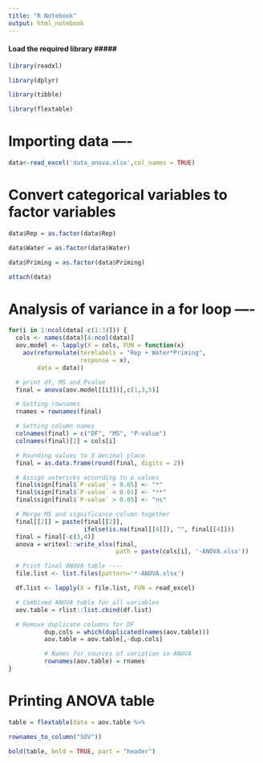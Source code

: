```yaml
---
title: "R Notebook"
output: html_notebook
---
```

#### Load the required library ####\#
```r
library(readxl)

library(dplyr)

library(tibble)

library(flextable)
```


# Importing data ----
```r
data<-read_excel('data_anova.xlsx',col_names = TRUE)
```

# Convert categorical variables to factor variables

```r
data$Rep = as.factor(data$Rep)

data$Water = as.factor(data$Water)

data$Priming = as.factor(data$Priming)
```

```r
attach(data)
```



# Analysis of variance in a for loop ----
```r
for(i in 1:ncol(data[-c(1:3)])) {
  cols <- names(data)[4:ncol(data)]
  aov.model <- lapply(X = cols, FUN = function(x)
    aov(reformulate(termlabels = "Rep + Water*Priming",
                    response = x),
        data = data))

  # print df, MS and Pvalue
  final = anova(aov.model[[i]])[,c(1,3,5)]

  # Getting rownames
  rnames = rownames(final)

  # Setting column names
  colnames(final) = c("DF", "MS", "P-value")
  colnames(final)[2] = cols[i]

  # Rounding values to 3 decimal place
  final = as.data.frame(round(final, digits = 2))

  # Assign astericks according to p values
  final$sign[final$`P-value` < 0.05] <- "*"
  final$sign[final$`P-value` < 0.01] <- "**"
  final$sign[final$`P-value` > 0.05] <- "ns"

  # Merge MS and significance column together
  final[[2]] = paste(final[[2]],
                     ifelse(is.na(final[[4]]), "", final[[4]]))
  final = final[-c(3,4)]
  anova = writexl::write_xlsx(final,
                              path = paste(cols[i], '-ANOVA.xlsx'))

  # Print final ANOVA table ----
  file.list <- list.files(pattern='*-ANOVA.xlsx')

  df.list <- lapply(X = file.list, FUN = read_excel)

  # Combined ANOVA table for all variables
  aov.table = rlist::list.cbind(df.list)

  # Remove duplicate columns for DF
          dup.cols = which(duplicated(names(aov.table)))
          aov.table = aov.table[,-dup.cols]

          # Names for sources of variation in ANOVA
          rownames(aov.table) = rnames
}
```


# Printing ANOVA table
```r
table = flextable(data = aov.table %>%

rownames_to_column("SOV"))

bold(table, bold = TRUE, part = "header")
```

